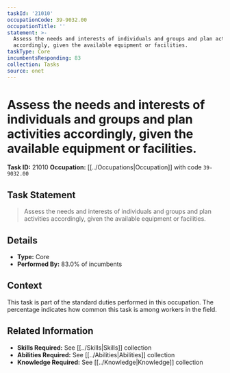 ```yaml
---
taskId: '21010'
occupationCode: 39-9032.00
occupationTitle: ''
statement: >-
  Assess the needs and interests of individuals and groups and plan activities
  accordingly, given the available equipment or facilities.
taskType: Core
incumbentsResponding: 83
collection: Tasks
source: onet
---
```

# Assess the needs and interests of individuals and groups and plan activities accordingly, given the available equipment or facilities.

**Task ID:** 21010
**Occupation:** [[../Occupations|Occupation]] with code `39-9032.00`

## Task Statement

> Assess the needs and interests of individuals and groups and plan activities accordingly, given the available equipment or facilities.

## Details

- **Type:** Core
- **Performed By:** 83.0% of incumbents

## Context

This task is part of the standard duties performed in this occupation. The percentage indicates how common this task is among workers in the field.

## Related Information

- **Skills Required:** See [[../Skills|Skills]] collection
- **Abilities Required:** See [[../Abilities|Abilities]] collection
- **Knowledge Required:** See [[../Knowledge|Knowledge]] collection
